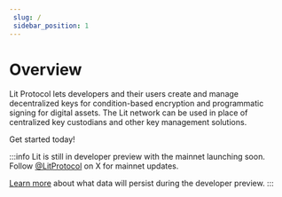 ```yaml
--- 
 slug: /
 sidebar_position: 1
---
```



# Overview

Lit Protocol lets developers and their users create and manage decentralized keys for condition-based encryption and programmatic signing for digital assets. The Lit network can be used in place of centralized key custodians and other key management solutions.

Get started today!

:::info
Lit is still in developer preview with the mainnet launching soon. Follow [@LitProtocol](https://twitter.com/litprotocol) on X for mainnet updates.

[Learn more](https://developer.litprotocol.com/v3/network/state-of-network) about what data will persist during the developer preview.
:::

<QuickStartSection title="Quick Start"></QuickStartSection>
<CoreConceptsSection title="Core Concepts"></CoreConceptsSection>
<LearnCodeSection title="Learn through Code"></LearnCodeSection>
<EcosystemSection title="Explore the Lit Ecosystem"></EcosystemSection>
